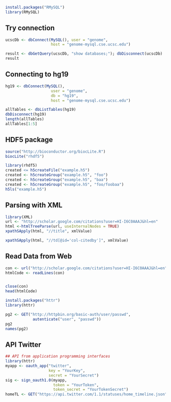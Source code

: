 
```R
install.packages("RMySQL")
library(RMySQL)
```
## Try connection
```R
ucscDb <- dbConnect(MySQL(), user = "genome",
                    host = "genome-mysql.cse.ucsc.edu")

result <- dbGetQuery(ucscDb, "show databases;"); dbDisconnect(ucscDb)
result
```

## Connecting to hg19
```R
hg19 <- dbConnect(MySQL(), 
                    user = "genome",
                    db = "hg19",
                    host = "genome-mysql.cse.ucsc.edu")

allTables <- dbListTables(hg19)
dbDisconnect(hg19)
length(allTables)
allTables[1:5]
```
## HDF5 package
```R
source("http://bioconductor.org/biocLite.R")
biocLite("rhdf5")

library(rhdf5)
created <= h5createFile("example.h5")
created <- h5createGroup("example.h5", "foo")
created <- h5createGroup("example.h5", "baa")
created <- h5createGroup("example.h5", "foo/foobaa")
h5ls("example.h5")
```
## Parsing with XML
```R
library(XML)
url <- "http://scholar.google.com/citations?user=HI-I6C0AAAJ&hl=en"
html <-htmlTreeParse(url, useInternalNodes = TRUE)
xpathSApply(html, "//title", xmlValue)

xpathSApply(html, "//td[@id='col-citedby']", xmlValue)
```
## Read Data from Web
```R
con <- url("http://scholar.google.com/citations?user=HI-I6C0AAAJ&hl=en")
htmlCode <- readLines(con)


close(con)
head(htmlCode)

install.packages("httr")
library(httr)

pg2 <- GET("http://httpbin.org/basic-auth/user/passwd",
            autenticate("user", "passwd"))
pg2
names(pg2)
```

## API Twitter

```R
## API from application programming interfaces
library(httr)
myapp <- oauth_app("twitter",
                   key = "YourKey",
                   secret = "YourSecret")
sig <- sign_oauth1.0(myapp,
                     token = "YourToken",
                     token_secret = "YourTokenSecret")
homeTL <- GET("https://api.twitter.com/1.1/statuses/home_timeline.json", sig)
```
